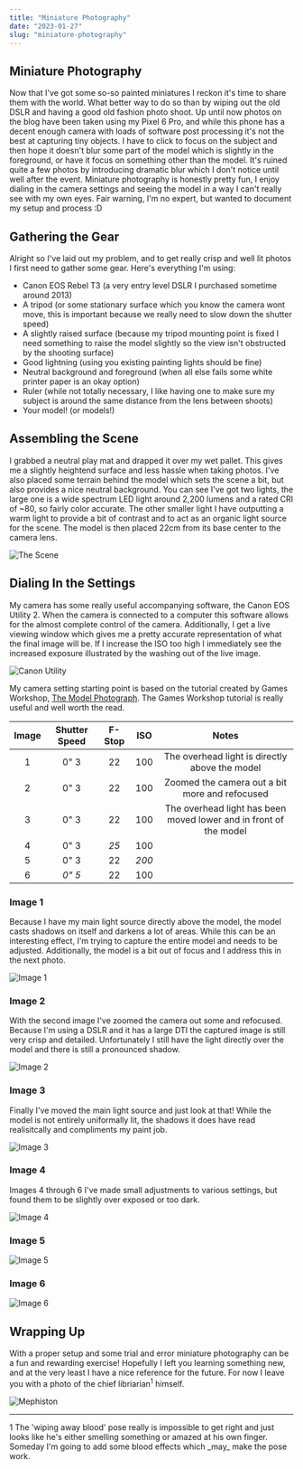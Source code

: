 ```yaml
---
title: "Miniature Photography"
date: "2023-01-27"
slug: "miniature-photography"
---
```

## Miniature Photography

Now that I've got some so-so painted miniatures I reckon it's time to share them with the world. What better way to do so than by wiping out the old DSLR and having a good old fashion photo shoot. Up until now photos on the blog have been taken using my Pixel 6 Pro, and while this phone has a decent enough camera with loads of software post processing it's not the best at capturing tiny objects. I have to click to focus on the subject and then hope it doesn't blur some part of the model which is slightly in the foreground, or have it focus on something other than the model. It's ruined quite a few photos by introducing dramatic blur which I don't notice until well after the event. Miniature photography is honestly pretty fun, I enjoy dialing in the camera settings and seeing the model in a way I can't really see with my own eyes. Fair warning, I'm no expert, but wanted to document my setup and process :D

## Gathering the Gear

Alright so I've laid out my problem, and to get really crisp and well lit photos I first need to gather some gear. Here's everything I'm using:

- Canon EOS Rebel T3 (a very entry level DSLR I purchased sometime around 2013)
- A tripod (or some stationary surface which you know the camera wont move, this is important because we really need to slow down the shutter speed)
- A slightly raised surface (because my tripod mounting point is fixed I need something to raise the model slightly so the view isn't obstructed by the shooting surface)
- Good lightning (using you existing painting lights should be fine)
- Neutral background and foreground (when all else fails some white printer paper is an okay option)
- Ruler (while not totally necessary, I like having one to make sure my subject is around the same distance from the lens between shoots)
- Your model! (or models!)

## Assembling the Scene

I grabbed a neutral play mat and drapped it over my wet pallet. This gives me a slightly heightend surface and less hassle when taking photos. I've also placed some terrain behind the model which sets the scene a bit, but also provides a nice neutral background. You can see I've got two lights, the large one is a wide spectrum LED light around 2,200 lumens and a rated CRI of ~80, so fairly color accurate. The other smaller light I have outputting a warm light to provide a bit of contrast and to act as an organic light source for the scene. The model is then placed 22cm from its base center to the camera lens.

![The Scene](./photo_shoot_setup.jpg)

## Dialing In the Settings

My camera has some really useful accompanying software, the Canon EOS Utility 2. When the camera is connected to a computer this software allows for the almost complete control of the camera. Additionally, I get a live viewing window which gives me a pretty accurate representation of what the final image will be. If I increase the ISO too high I immediately see the increased exposure illustrated by the washing out of the live image.

![Canon Utility](./canon_utility.jpg)

My camera setting starting point is based on the tutorial created by Games Workshop, [The Model Photograph](https://www.warhammer-community.com/2018/03/06/the-model-photo-how-to-photograph-models-for-display/). The Games Workshop tutorial is really useful and well worth the read.

| Image | Shutter Speed | F-Stop | ISO | Notes |
| :---: | :-----------: | :----: | :-: | :---: |
| 1 | 0" 3 | 22 | 100 | The overhead light is directly above the model |
| 2 | 0" 3 | 22 | 100 | Zoomed the camera out a bit more and refocused |
| 3 | 0" 3 | 22 | 100 | The overhead light has been moved lower and in front of the model |
| 4 | 0" 3 | _25_ | 100 | |
| 5 | 0" 3 | 22 | _200_ | |
| 6 | _0" 5_ | 22 | 100 | |

### Image 1

Because I have my main light source directly above the model, the model casts shadows on itself and darkens a lot of areas. While this can be an interesting effect, I'm trying to capture the entire model and needs to be adjusted. Additionally, the model is a bit out of focus and I address this in the next photo.

![Image 1](./take_1.jpg)

### Image 2

With the second image I've zoomed the camera out some and refocused. Because I'm using a DSLR and it has a large DTI the captured image is still very crisp and detailed. Unfortunately I still have the light directly over the model and there is still a pronounced shadow.

![Image 2](./take_2.jpg)

### Image 3

Finally I've moved the main light source and just look at that! While the model is not entirely uniformally lit, the shadows it does have read realisitcally and compliments my paint job.

![Image 3](./take_3.jpg)

### Image 4

Images 4 through 6 I've made small adjustments to various settings, but found them to be slightly over exposed or too dark.

![Image 4](./take_4.jpg)

### Image 5

![Image 5](./take_5.jpg)

### Image 6

![Image 6](./take_6.jpg)

## Wrapping Up

With a proper setup and some trial and error miniature photography can be a fun and rewarding exercise! Hopefully I left you learning something new, and at the very least I have a nice reference for the future. For now I leave you with a photo of the chief libriarian<sup>1</sup> himself.

![Mephiston](./mephiston.jpg)

---

<footer style={{ fontSize: '80%' }}>
  1 The 'wiping away blood' pose really is impossible to get right and just looks like he's either smelling something or amazed at his own finger. Someday I'm going to add some blood effects which _may_ make the pose work.
</footer>